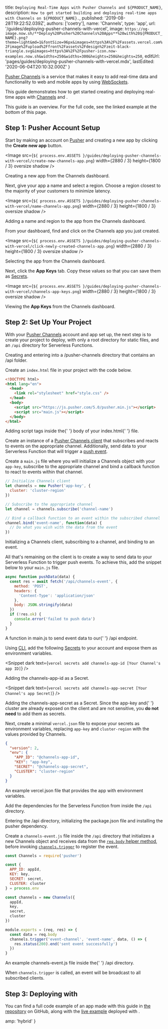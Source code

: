 
  title: `Deploying Real-Time Apps with Pusher Channels and ${PRODUCT_NAME}`,
  description: `How to get started building and deploying real-time apps with Channels on ${PRODUCT_NAME}.`,
  published: '2019-08-28T19:22:52.039Z',
  authors: ['coetry'],
  name: 'Channels',
  type: 'app',
  url: '/guides/deploying-pusher-channels-with-vercel',
  image: `https://og-image.now.sh/**Deploy%20Pusher%20Channels%20Apps**%20with%20${PRODUCT_NAME}.png?theme=light&md=1&fontSize=96px&images=https%3A%2F%2Fassets.vercel.com%2Fimage%2Fupload%2Ffront%2Fassets%2Fdesign%2Fzeit-black-triangle.svg&images=https%3A%2F%2Fpusher-icon.now-examples.now.sh&widths=250&widths=300&heights=250&heights=250`,
  editUrl: 'pages/guides/deploying-pusher-channels-with-vercel.mdx',
  lastEdited: '2020-06-04T20:10:32.000Z'
}

[Pusher Channels](https://pusher.com/channels) is a service that makes it easy to add real-time data and functionality to web and mobile apps by using [WebSockets](https://en.wikipedia.org/wiki/WebSocket).

This guide demonstrates how to get started creating and deploying real-time apps with [Channels](https://pusher.com/channels) and [<ProductName />](/).

<Note>
  This guide is an overview. For the full code, see the linked example at the
  bottom of this page.
</Note>

## Step 1: Pusher Account Setup

Start by making an account on [Pusher](https://dashboard.pusher.com/accounts/sign_up) and creating a new app by clicking the **Create new app** button.

<Image
  src={`${
    process.env.ASSETS
  }/guides/deploying-pusher-channels-with-vercel/create-new-channels-app.png`}
  width={2880 / 3}
  height={1800 / 3}
  oversize
  shadow
/>
<Caption>Creating a new app from the Channels dashboard.</Caption>

Next, give your app a name and select a region. Choose a region closest to the majority of your customers to minimize latency.

<Image
  src={`${
    process.env.ASSETS
  }/guides/deploying-pusher-channels-with-vercel/name-channels-app.png`}
  width={2880 / 3}
  height={1800 / 3}
  oversize
  shadow
/>
<Caption>Adding a name and region to the app from the Channels dashboard.</Caption>

From your dashboard, find and click on the Channels app you just created.

<Image
  src={`${
    process.env.ASSETS
  }/guides/deploying-pusher-channels-with-vercel/click-newly-created-channels-app.png`}
  width={2880 / 3}
  height={1800 / 3}
  oversize
  shadow
/>
<Caption>Selecting the app from the Channels dashboard.</Caption>

Next, click the **App Keys** tab. Copy these values so that you can save them as [Secrets](/docs/cli#commands/secrets).

<Image
  src={`${
    process.env.ASSETS
  }/guides/deploying-pusher-channels-with-vercel/channels-app-keys.png`}
  width={2880 / 3}
  height={1800 / 3}
  oversize
  shadow
/>
<Caption>Viewing the <b>App Keys</b> from the Channels dashboard.</Caption>

## Step 2: Set Up Your Project

With your [Pusher Channels](https://pusher.com/channels) account and app set up, the next step is to create your project to deploy, with only a root directory for static files, and an `/api` directory for Serverless Functions.

<Snippet dark text="mkdir -p pusher-channels/api && cd pusher-channels" />
<Caption>Creating and entering into a <InlineCode>/pusher-channels</InlineCode> directory that contains an <InlineCode>/api</InlineCode> folder.</Caption>

Create an `index.html` file in your project with the code below.

```html
<!DOCTYPE html>
<html lang="en">
  <head>
    <link rel="stylesheet" href="style.css" />
  </head>
  <body>
    <script src="https://js.pusher.com/5.0/pusher.min.js"></script>
    <script src="main.js"></script>
  </body>
</html>
```

<Caption>
  Adding <InlineCode>script</InlineCode> tags inside the{' '}
  <InlineCode>body</InlineCode> of your <InlineCode>index.html</InlineCode>{' '}
  file.
</Caption>

Create an instance of a [Pusher Channels client](https://pusher.com/docs/channels/using_channels/client-api-overview) that subscribes and reacts to events on the appropriate channel. Additionally, send data to your Serverless Function that will trigger a [push event](https://pusher.com/docs/channels/using_channels/events).

Create a `main.js` file where you will initialize a Channels object with your `app-key`, subscribe to the appropriate channel and bind a callback function to react to events within that channel.

```js
// Initialize Channels client
let channels = new Pusher('app-key', {
  cluster: 'cluster-region'
})

// Subscribe to the appropriate channel
let channel = channels.subscribe('channel-name')

// Bind a callback function to an event within the subscribed channel
channel.bind('event-name', function(data) {
  // Do what you wish with the data from the event
})
```

<Caption>
  Initializing a <InlineCode>Channels</InlineCode> client, subscribing to a
  channel, and binding to an event.
</Caption>

All that's remaining on the client is to create a way to send data to your Serverless Function to trigger push events. To achieve this, add the snippet below to your `main.js` file.

```js
async function pushData(data) {
  const res = await fetch('/api/channels-event', {
    method: 'POST',
    headers: {
      'Content-Type': 'application/json'
    },
    body: JSON.stringify(data)
  })
  if (!res.ok) {
    console.error('failed to push data')
  }
}
```

<Caption>
  A function in <InlineCode>main.js</InlineCode> to send event data to our{' '}
  <InlineCode>/api</InlineCode> endpoint.
</Caption>

Using [<ProductShortName /> CLI](/download), add the following [Secrets](/docs/cli#commands/secrets) to your account and expose them as environment variables.

<Snippet dark text={`vercel secrets add channels-app-id [Your Channel's app ID]`} />
<Caption>
  Adding the <InlineCode>channels-app-id</InlineCode> as a Secret.
</Caption>

<Snippet dark text={`vercel secrets add channels-app-secret [Your Channel's app Secret]`} />
<Caption>
  Adding the <InlineCode>channels-app-secret</InlineCode> as a Secret.
</Caption>

<Note>
  Since the <InlineCode>app-key</InlineCode> and{' '}
  <InlineCode>cluster</InlineCode> are already exposed on the client and are not
  sensitive, you <b>do not need</b> to add them as secrets.
</Note>

Next, create a minimal `vercel.json` file to expose your secrets as environment variables, replacing `app-key` and `cluster-region` with the values provided by Channels.

```json
{
  "version": 2,
  "env": {
    "APP_ID": "@channels-app-id",
    "KEY": "app-key",
    "SECRET": "@channels-app-secret",
    "CLUSTER": "cluster-region"
  }
}
```

<Caption>
  An example <InlineCode>vercel.json</InlineCode> file that provides the app
  with environment variables.
</Caption>

Add the dependencies for the Serverless Function from inside the `/api` directory.

<Snippet dark text="cd api && npm init -y && npm i pusher" />
<Caption>Entering the <InlineCode>/api</InlineCode> directory, initializing the <InlineCode>package.json</InlineCode> file and installing the <InlineCode>pusher</InlineCode> dependency.</Caption>

Create a `channels-event.js` file inside the `/api` directory that initializes a new Channels object and receives data from the [`req.body` helper method](/docs/v2/serverless-functions/supported-languages/#node.js-request-and-response-objects), before invoking [`channels.trigger`](https://github.com/pusher/pusher-http-node#publishing-events) to register the event.

```js
const Channels = require('pusher')

const {
  APP_ID: appId,
  KEY: key,
  SECRET: secret,
  CLUSTER: cluster
} = process.env

const channels = new Channels({
  appId,
  key,
  secret,
  cluster
})

module.exports = (req, res) => {
  const data = req.body
  channels.trigger('event-channel', 'event-name', data, () => {
    res.status(200).end('sent event successfully')
  })
}
```

<Caption>
  An example <InlineCode>channels-event.js</InlineCode> file inside the{' '}
  <InlineCode>/api</InlineCode> directory.
</Caption>

When `channels.trigger` is called, an event will be broadcast to all subscribed clients.

## Step 3: Deploying with <NameWrapper name={PRODUCT_NAME} />

<DeploySection meta={meta} />

You can find a full code example of an app made with this guide in [the <ProductName /> repository](https://github.com/vercel/vercel/tree/master/examples/vanilla-pusher-functions) on GitHub, along with the [live example](https://pusher-whiteboard.now-examples.now.sh/) deployed with <ProductName />.


  amp: 'hybrid'
}
